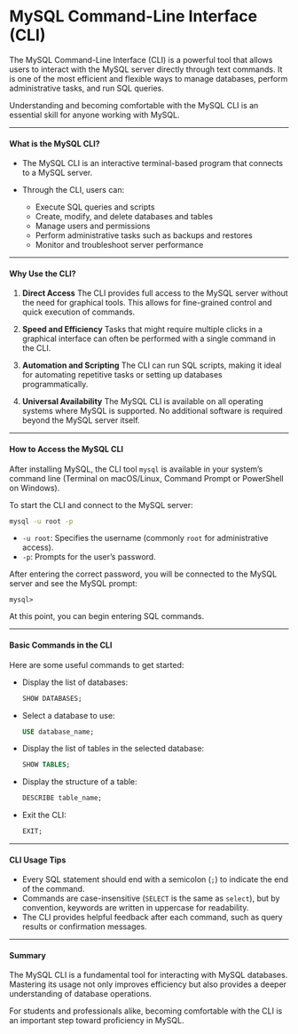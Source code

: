 # MySQL Command-Line Interface (CLI)

The MySQL Command-Line Interface (CLI) is a powerful tool that allows users to interact with the MySQL server directly through text commands. It is one of the most efficient and flexible ways to manage databases, perform administrative tasks, and run SQL queries.

Understanding and becoming comfortable with the MySQL CLI is an essential skill for anyone working with MySQL.

---

#### What is the MySQL CLI?

- The MySQL CLI is an interactive terminal-based program that connects to a MySQL server.
- Through the CLI, users can:

  - Execute SQL queries and scripts
  - Create, modify, and delete databases and tables
  - Manage users and permissions
  - Perform administrative tasks such as backups and restores
  - Monitor and troubleshoot server performance

---

#### Why Use the CLI?

1. **Direct Access**
   The CLI provides full access to the MySQL server without the need for graphical tools. This allows for fine-grained control and quick execution of commands.

2. **Speed and Efficiency**
   Tasks that might require multiple clicks in a graphical interface can often be performed with a single command in the CLI.

3. **Automation and Scripting**
   The CLI can run SQL scripts, making it ideal for automating repetitive tasks or setting up databases programmatically.

4. **Universal Availability**
   The MySQL CLI is available on all operating systems where MySQL is supported. No additional software is required beyond the MySQL server itself.

---

#### How to Access the MySQL CLI

After installing MySQL, the CLI tool `mysql` is available in your system’s command line (Terminal on macOS/Linux, Command Prompt or PowerShell on Windows).

To start the CLI and connect to the MySQL server:

```bash
mysql -u root -p
```

- `-u root`: Specifies the username (commonly `root` for administrative access).
- `-p`: Prompts for the user’s password.

After entering the correct password, you will be connected to the MySQL server and see the MySQL prompt:

```text
mysql>
```

At this point, you can begin entering SQL commands.

---

#### Basic Commands in the CLI

Here are some useful commands to get started:

- Display the list of databases:

  ```sql
  SHOW DATABASES;
  ```

- Select a database to use:

  ```sql
  USE database_name;
  ```

- Display the list of tables in the selected database:

  ```sql
  SHOW TABLES;
  ```

- Display the structure of a table:

  ```sql
  DESCRIBE table_name;
  ```

- Exit the CLI:

  ```sql
  EXIT;
  ```

---

#### CLI Usage Tips

- Every SQL statement should end with a semicolon (`;`) to indicate the end of the command.
- Commands are case-insensitive (`SELECT` is the same as `select`), but by convention, keywords are written in uppercase for readability.
- The CLI provides helpful feedback after each command, such as query results or confirmation messages.

---

#### Summary

The MySQL CLI is a fundamental tool for interacting with MySQL databases. Mastering its usage not only improves efficiency but also provides a deeper understanding of database operations.

For students and professionals alike, becoming comfortable with the CLI is an important step toward proficiency in MySQL.
